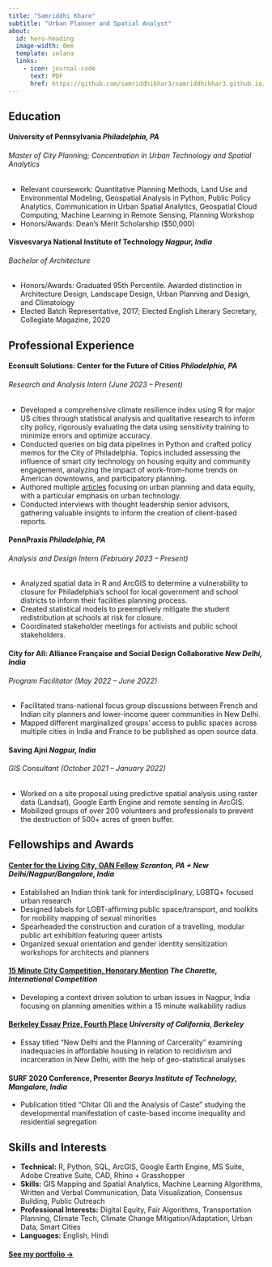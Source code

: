 ```yaml
---
title: "Samriddhi Khare"
subtitle: "Urban Planner and Spatial Analyst"
about:
  id: hero-heading
  image-width: 0em
  template: solana
  links:
    - icon: journal-code
      text: PDF
      href: https://github.com/samriddhikhar3/samriddhikhar3.github.io/blob/main/images/cv_fulltime.pdf
---
```


## Education

#### <b>University of Pennsylvania</b>  *Philadelphia, PA*
###### Master of City Planning; Concentration in Urban Technology and Spatial Analytics 
* Relevant coursework: Quantitative Planning Methods, Land Use and Environmental Modeling, Geospatial Analysis in Python, Public Policy Analytics, Communication in Urban Spatial Analytics, Geospatial Cloud Computing, Machine Learning in Remote Sensing, Planning Workshop
* Honors/Awards: Dean’s Merit Scholarship ($50,000) 

#### <b>Visvesvarya National Institute of Technology</b>  *Nagpur, India*
###### Bachelor of Architecture 
* Honors/Awards: Graduated 95th Percentile. Awarded distinction in Architecture Design, Landscape Design, Urban Planning and Design, and Climatology
* Elected Batch Representative, 2017; Elected English Literary Secretary, Collegiate Magazine, 2020

## Professional Experience

#### <b>Econsult Solutions: Center for the Future of Cities</b>  *Philadelphia, PA*
###### Research and Analysis Intern (June 2023 – Present)
* Developed a comprehensive climate resilience index using R for major US cities through statistical analysis and qualitative research to inform city policy, rigorously evaluating the data using sensitivity training to minimize errors and optimize accuracy.
* Conducted queries on big data pipelines in Python and crafted policy memos for the City of Philadelphia. Topics included assessing the influence of smart city technology on housing equity and community engagement, analyzing the impact of work-from-home trends on American downtowns, and participatory planning. 
* Authored multiple [articles](https://econsultsolutions.com/?s=samriddhi+khare) focusing on urban planning and data equity, with a particular emphasis on urban technology.
* Conducted interviews with thought leadership senior advisors, gathering valuable insights to inform the creation of client-based reports.

#### <b>PennPraxis</b>  *Philadelphia, PA*
###### Analysis and Design Intern (February 2023 – Present)
* Analyzed spatial data in R and ArcGIS to determine a vulnerability to closure for Philadelphia’s school for local government and school districts to inform their facilities planning process.
* Created statistical models to preemptively mitigate the student redistribution at schools at risk for closure. 
* Coordinated stakeholder meetings for activists and public school stakeholders.

#### <b>City for All: Alliance Française and Social Design Collaborative</b>  *New Delhi, India*
###### Program Facilitator (May 2022 – June 2022)
* Facilitated trans-national focus group discussions between French and Indian city planners and lower-income queer communities in New Delhi.
* Mapped different marginalized groups’ access to public spaces across multiple cities in India and France to be published as open source data.

#### <b>Saving Ajni</b>  *Nagpur, India*
###### GIS Consultant (October 2021 – January 2022)
* Worked on a site proposal using predictive spatial analysis using raster data (Landsat), Google Earth Engine and remote sensing in ArcGIS.  
* Mobilized groups of over 200 volunteers and professionals to prevent the destruction of 500+ acres of green buffer. 

## Fellowships and Awards

#### <b>[Center for the Living City, OAN Fellow](https://centerforthelivingcity.org/oan-fellows-2021#oanfellows2021-pehchaan:~:text=TEAM%20MEMBERS-,Samriddhi%20Khare,-Pranita%20Varma)</b> *Scranton, PA + New Delhi/Nagpur/Bangalore, India*
* Established an Indian think tank for interdisciplinary, LGBTQ+ focused urban research
* Designed labels for LGBT-affirming public space/transport, and toolkits for mobility mapping of sexual minorities 
* Spearheaded the construction and curation of a travelling, modular public art exhibition featuring queer artists 
* Organized sexual orientation and gender identity sensitization workshops for architects and planners 

#### <b>[15 Minute City Competition, Honorary Mention](Samriddhi Khare)</b> *The Charette, International Competition*           
* Developing a context driven solution to urban issues in Nagpur, India focusing on planning amenities within a 15 minute walkability radius  

#### <b>[Berkeley Essay Prize, Fourth Place](https://berkeleyprize.org/competition/essay/2022/winning-essays/samriddhi-khare-and-jiya-anand-essay)</b> *University of California, Berkeley*
* Essay titled “New Delhi and the Planning of Carcerality” examining inadequacies in affordable housing in relation to recidivism and incarceration in New Delhi, with the help of geo-statistical analyses   

#### <b>SURF 2020 Conference, Presenter</b> *Bearys Institute of Technology, Mangalore, India*                                   
* Publication titled “Chitar Oli and the Analysis of Caste” studying the developmental manifestation of caste-based income inequality and residential segregation 


## Skills and Interests

* <b>Technical:</b> R, Python, SQL, ArcGIS, Google Earth Engine, MS Suite, Adobe Creative Suite, CAD, Rhino + Grasshopper
* <b>Skills:</b> GIS Mapping and Spatial Analytics, Machine Learning Algorithms, Written and Verbal Communication, Data Visualization, Consensus Building, Public Outreach
* <b>Professional Interests:</b> Digital Equity, Fair Algorithms, Transportation Planning, Climate Tech, Climate Change Mitigation/Adaptation, Urban Data, Smart Cities
* <b>Languages:</b> English, Hindi


#### [See my portfolio &rarr;](/portfolio/portfolio.html)